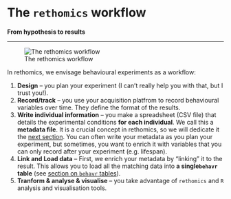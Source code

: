 # The `rethomics` workflow{#workflow -}


**From hypothesis to results**

---------------------------

![The rethomics workflow](assets/workflow.png)

In rethomics, we envisage behavioural experiments as a workflow:

1. **Design** -- you plan your experiment (I can't really help you with that, but I trust you!).
2. **Record/track** -- you use your acquisition platfrom to record behavioural variables over time. They define the format of the results.
3. **Write individual information** -- you make a spreadsheet (CSV file) that details the experimental conditions **for each individual**. We call this a **metadata file**. It is a crucial concept in rethomics, so we will dedicate it the [next section](#metadata). You can often write your metadata as you plan your experiment, but sometimes, you want to enrich it with variables that you can only record after your experiment (e.g. lifespan).
4. **Link and Load data**  -- First, we enrich your metadata by "linking" it to the result. This allows you to load all the matching data into **a single`behavr` table** (see [section on `behavr` tables](#behavr)).
5. **Tranform & analyse & visualise** -- you take advantage of `rethomics` and `R` analysis and visualisation  tools.
